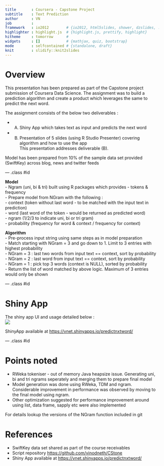 ```yaml
---
title       : Coursera - Capstone Project
subtitle    : Text Prediction
author      : VN
job         : 
framework   : io2012        # {io2012, html5slides, shower, dzslides, ...}
highlighter : highlight.js  # {highlight.js, prettify, highlight}
hitheme     : tomorrow      # 
widgets     : []            # {mathjax, quiz, bootstrap}
mode        : selfcontained # {standalone, draft}
knit        : slidify::knit2slides
---
```

<style>
.ninety {
   font-size: 90%;
}
</style>


# Overview

This presentation has been prepared as part of the Capstone project submission of Coursera Data Science. The assignment was to build a prediction algorithm and create a product which leverages the same to predict the next word.    

The assignment consists of the below two deliverables :     

- (A) Shiny App which takes text as input and predicts the next word    
- (B) Presentation of 5 slides (using R Studio Presenter) covering algorithm and how to use the app          
This presentation addresses deliverable (B).      

Model has been prepared from 10% of the sample data set provided (SwiftKey) across blog, news and twitter feeds    


--- .class #id 


**Model**   
- Ngram (uni, bi & tri) built using R packages which provides -  tokens  &  frequency        
- Prepare model from NGram with the following :  
     -  context (token without last word - to be matched with the input text in prediction)    
     -  word (last word of the token - would be returned as predicted word)    
     -  ngram (1/2/3 to indicate uni, bi or tri gram)    
     -  probability (frequency for word & context / frequency for context)     
     
**Algorithm**    
- Pre-process input string using same steps as in model preparation    
- Match starting with NGram = 3 and go down to 1. Limit to 3 entries with highest probability        
    - NGram = 3 : last two words from input text ==  context, sort by probability    
    - NGram = 2 : last  word from input text == context, sort by probability    
    - NGram = 1 : pick top 3 words (context is NULL), sorted by probability        
- Return the list of word matched by above logic. Maximum of 3 entries would only be shown   

--- .class #id 

# Shiny App    
The shiny app UI and usage detailed below :     
![](ShinyAppImg.png)

ShinyApp available at <https://vnet.shinyapps.io/predictnxtword/>    


--- .class #id 

# Points noted  

- RWeka tokeniser - out of memory Java heapsize issue. Generating uni, bi and tri ngrams seperately and merging them to prepare final model    
- Model generation was done using RWeka, TDM and ngram. Considerable improvement in performance was observed by moving to the final model using ngram.     
- Other optimization suggested for performance improvement around using list, data frame, sapply etc were also implemented    

For details lookup the versions of the NGram function included in git        



# References       

- SwiftKey data set shared as part of the course receivables    
- Script repository <https://github.com/vinodneth/CStone>     
- Shiny App available at <https://vnet.shinyapps.io/predictnxtword/>    

